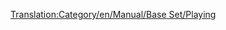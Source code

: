 [[Translation:Category/en/Manual/Base Set/Playing]]

{{en/Bilingual box| hu
| A közvetlenül a játékkal foglalkozó cikkek kerülnek ide.
| ''Articles directly relating to playing the game are here.''}}